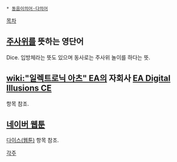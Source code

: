  * [[동음이의어·다의어]]

[[목차]]

== [[주사위]]를 뜻하는 영단어 ==
Dice. 입방체라는 뜻도 있으며 동사로는 주사위 놀이를 하다는 뜻.

== [[wiki:"일렉트로닉 아츠" EA]]의 자회사 [[EA Digital Illusions CE]] ==
항목 참조.

== [[네이버 웹툰]] ==
[[다이스(웹툰)]] 항목 참조.

[[각주]]
